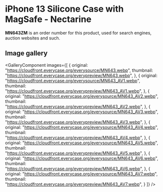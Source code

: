 
# iPhone 13 Silicone Case with MagSafe - Nectarine

<Callout type='info' emoji='👉🏻'>**MN643ZM** is an order number for this product, used for search engines, auction websites and such.</Callout>

## Image gallery

<GalleryComponent
    images={[
      {
        original: "https://cloudfront.everycase.org/everysource/MN643.webp",
        thumbnail: "https://cloudfront.everycase.org/everypreview/MN643.webp",
      },
      {
        original: "https://cloudfront.everycase.org/everysource/MN643_AV1.webp",
        thumbnail: "https://cloudfront.everycase.org/everypreview/MN643_AV1.webp",
      },
      {
        original: "https://cloudfront.everycase.org/everysource/MN643_AV2.webp",
        thumbnail: "https://cloudfront.everycase.org/everypreview/MN643_AV2.webp",
      },
      {
        original: "https://cloudfront.everycase.org/everysource/MN643_AV3.webp",
        thumbnail: "https://cloudfront.everycase.org/everypreview/MN643_AV3.webp",
      },
      {
        original: "https://cloudfront.everycase.org/everysource/MN643_AV4.webp",
        thumbnail: "https://cloudfront.everycase.org/everypreview/MN643_AV4.webp",
      },
      {
        original: "https://cloudfront.everycase.org/everysource/MN643_AV5.webp",
        thumbnail: "https://cloudfront.everycase.org/everypreview/MN643_AV5.webp",
      },
      {
        original: "https://cloudfront.everycase.org/everysource/MN643_AV6.webp",
        thumbnail: "https://cloudfront.everycase.org/everypreview/MN643_AV6.webp",
      },
      {
        original: "https://cloudfront.everycase.org/everysource/MN643_AV7.webp",
        thumbnail: "https://cloudfront.everycase.org/everypreview/MN643_AV7.webp",
      }
    ]}
  />

